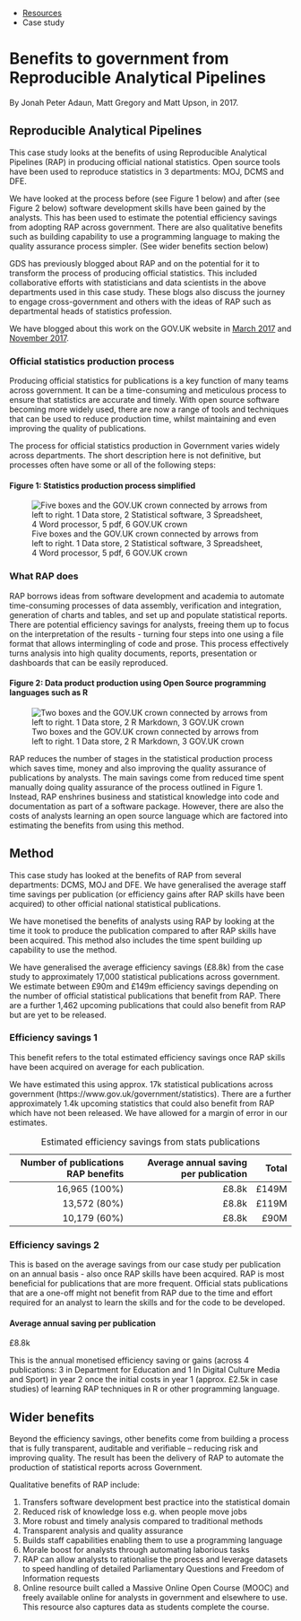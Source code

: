 ::: {.breadcrumbs}
* [Resources](resources.html)
* Case study
:::

# Benefits to government from Reproducible Analytical Pipelines

By Jonah Peter Adaun, Matt Gregory and Matt Upson, in 2017.

## Reproducible Analytical Pipelines

This case study looks at the benefits of using Reproducible Analytical Pipelines
(RAP) in producing official national statistics. Open source tools have been
used to reproduce statistics in 3 departments: MOJ, DCMS and DFE.

We have looked at the process before (see Figure 1 below) and after (see Figure
2 below) software development skills have been gained by the analysts. This has
been used to estimate the potential efficiency savings from adopting RAP across
government. There are also qualitative benefits such as building capability to
use a programming language to making the quality assurance process simpler. (See
wider benefits section below)

GDS has previously blogged about RAP and on the potential for it to transform
the process of producing official statistics. This included collaborative
efforts with statisticians and data scientists in the above departments used in
this case study. These blogs also discuss the journey to engage cross-government
and others with the ideas of RAP such as departmental heads of statistics
profession.

We have blogged about this work on the GOV.UK website in [March
2017](https://dataingovernment.blog.gov.uk/2017/03/27/reproducible-analytical-pipeline/)
and [November
2017](https://dataingovernment.blog.gov.uk/2017/11/27/transforming-the-process-of-producing-official-statistics/).

### Official statistics production process

Producing official statistics for publications is a key function of many teams
across government. It can be a time-consuming and meticulous process to ensure
that statistics are accurate and timely. With open source software becoming more
widely used, there are now a range of tools and techniques that can be used to
reduce production time, whilst maintaining and even improving the quality of
publications.

The process for official statistics production in Government varies widely
across departments. The short description here is not definitive, but processes
often have some or all of the following steps:

#### Figure 1: Statistics production process simplified

![Five boxes and the GOV.UK crown connected by arrows from left to right. 1 Data
store, 2 Statistical software, 3 Spreadsheet, 4 Word processor, 5 pdf, 6 GOV.UK
crown](./images/statistics-production-process.png)

### What RAP does

RAP borrows ideas from software development and academia to automate
time-consuming processes of data assembly, verification and integration,
generation of charts and tables, and set up and populate statistical reports.
There are potential efficiency savings for analysts, freeing them up to focus on
the interpretation of the results - turning four steps into one using a file
format that allows intermingling of code and prose. This process effectively
turns analysis into high quality documents, reports, presentation or dashboards
that can be easily reproduced.

#### Figure 2: Data product production using Open Source programming languages such as R

![Two boxes and the GOV.UK crown connected by arrows from left to right. 1 Data
store, 2 R Markdown, 3 GOV.UK
crown](./images/data-product-production-process.png)

RAP reduces the number of stages in the statistical production process which
saves time, money and also improving the quality assurance of publications by
analysts. The main savings come from reduced time spent manually doing quality
assurance of the process outlined in Figure 1. Instead, RAP enshrines business
and statistical knowledge into code and documentation as part of a software
package. However, there are also the costs of analysts learning an open source
language which are factored into estimating the benefits from using this method.

## Method

This case study has looked at the benefits of RAP from several departments:
DCMS, MOJ and DFE. We have generalised the average staff time savings per
publication (or efficiency gains after RAP skills have been acquired) to other
official national statistical publications.

We have monetised the benefits of analysts using RAP by looking at the time it
took to produce the publication compared to after RAP skills have been acquired.
This method also includes the time spent building up capability to use the
method.

We have generalised the average efficiency savings (£8.8k) from the case study
to approximately 17,000 statistical publications across government. We estimate
between £90m and £149m efficiency savings depending on the number of official
statistical publications that benefit from RAP. There are a further 1,462
upcoming publications that could also benefit from RAP but are yet to be
released.

### Efficiency savings 1

This benefit refers to the total estimated efficiency savings once RAP skills
have been acquired on average for each publication.

We have estimated this using approx. 17k statistical publications across
government (https://www.gov.uk/government/statistics). There are a further
approximately 1.4k upcoming statistics that could also benefit from RAP which
have not been released. We have allowed for a margin of error in our estimates.

Table: Estimated efficiency savings from stats publications

| Number of publications RAP benefits	| Average annual saving per publication	| Total |
|------------------------------------:|--------------------------------------:|------:|
| 16,965 (100%)	                      | £8.8k	                                | £149M |
| 13,572 (80%)	                      | £8.8k	                                | £119M |
| 10,179 (60%)	                      | £8.8k	                                | £90M  |

### Efficiency savings 2

This is based on the average savings from our case study per publication on an
annual basis -  also once RAP skills have been acquired. RAP is most beneficial
for publications that are more frequent. Official stats publications that are a
one-off might not benefit from RAP due to the time and effort required for an
analyst to learn the skills and for the code to be developed.

#### Average annual saving per publication

<p class="govuk-body govuk-!-font-size-80">£8.8k</p>

This is the annual monetised efficiency saving or gains (across 4 publications:
3 in Department for Education and 1 In Digital Culture Media and Sport) in year
2 once the initial costs in year 1 (approx. £2.5k in case studies) of learning
RAP techniques in R or other programming language.

## Wider benefits

Beyond the efficiency savings, other benefits come from building a process that
is fully transparent, auditable and verifiable – reducing risk and improving
quality. The result has been the delivery of RAP to automate the production of
statistical reports across Government.

Qualitative benefits of RAP include:

1. Transfers software development best practice into the statistical domain
1. Reduced risk of knowledge loss e.g. when people move jobs
1. More robust and timely analysis compared to traditional methods
1. Transparent analysis and quality assurance
1. Builds staff capabilities enabling them to use a programming language
1. Morale boost for analysts through automating laborious tasks
1. RAP can allow analysts to rationalise the process and leverage datasets to
   speed handling of detailed Parliamentary Questions and Freedom of Information
   requests
1. Online resource built called a Massive Online Open Course (MOOC) and freely
   available online for analysts in government and elsewhere to use. This
   resource also captures data as students complete the course.
